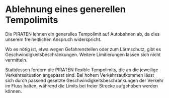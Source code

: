 = Ablehnung eines generellen Tempolimits =

Die PIRATEN lehnen ein generelles Tempolimit auf Autobahnen ab, da dies unserem freiheitlichen Anspruch widerspricht.

Wo es nötig ist, etwa wegen Gefahrenstellen oder zum Lärmschutz, gibt es Geschwindigkeitsbeschränkungen. Weitere Limitierungen lassen sich nicht vermitteln.

Stattdessen fordern die PIRATEN flexible Tempolimits, die an die jeweilige Verkehrssituation angepasst sind. Bei hohem Verkehrsaufkommen lässt sich durch passend gesetzte Geschwindigkeitsbeschränkungen der Verkehr im Fluss halten, während die Limits bei freier Strecke aufgehoben werden können.
